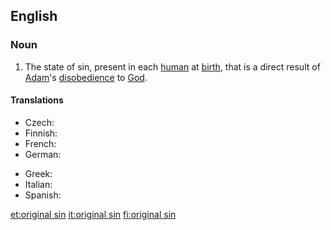 {{wikipedia}}
==English==

===Noun===
{{en-noun|sg=[[original]] [[sin]]|-}}

# {{Christianity}} The state of sin, present in each [[human]] at [[birth]], that is a direct result of [[Adam]]'s [[disobedience]] to [[God]].

====Translations====
{{trans-top|state of sin that is a direct result of Adam's disobedience to God}}
* Czech: {{t-|cs|prvotní hřích|m}}
* Finnish: {{t-|fi|perisynti}}
* French: {{t|fr|péché originel|m}}
* German: {{t-|de|Ursünde|f}}
{{trans-mid}}
* Greek: {{t|el|προπατορικό αμάρτημα|n|tr=propatorikó amártima}}
* Italian: {{t+|it|peccato originale|m}}
* Spanish: {{t|es|pecado original|m}}
{{trans-bottom}}

[[et:original sin]]
[[it:original sin]]
[[fi:original sin]]